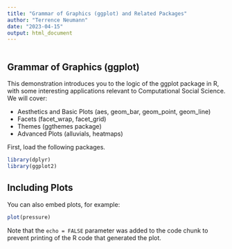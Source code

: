 ```yaml
---
title: "Grammar of Graphics (ggplot) and Related Packages"
author: "Terrence Neumann"
date: "2023-04-15"
output: html_document
---
```


```r
```

## Grammar of Graphics (ggplot)

This demonstration introduces you to the logic of the ggplot package in R, with some interesting applications relevant to Computational Social Science. We will cover:

* Aesthetics and Basic Plots (aes, geom_bar, geom_point, geom_line)
* Facets (facet_wrap, facet_grid)
* Themes (ggthemes package)
* Advanced Plots (alluvials, heatmaps)

First, load the following packages. 

```r
library(dplyr)
library(ggplot2)
```

## Including Plots

You can also embed plots, for example:

```r
plot(pressure)
```

Note that the `echo = FALSE` parameter was added to the code chunk to prevent printing of the R code that generated the plot.
